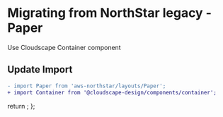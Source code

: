 
<Meta title="Migration/Paper" />

# Migrating from NorthStar legacy - Paper

Use <Link href='https://cloudscape.design/components/container' target='_blank' external>Cloudscape Container component</Link>

## Update Import

```diff
- import Paper from 'aws-northstar/layouts/Paper';
+ import Container from '@cloudscape-design/components/container';
```

  return <SyntaxHighlighter/>;
};